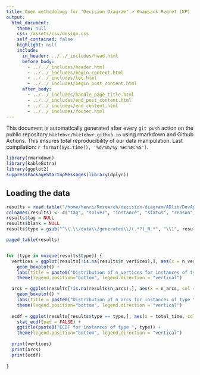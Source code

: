 ```yaml
---
title: Open methodology for "Decision Diagram" > Knapsack Regret (KP)
output: 
  html_document:
    theme: null
    css: /assets/css/design.css
    self_contained: false
    highlight: null
    include:
      in_header: ../../_includes/head.html
      before_body: 
        - ../../_includes/header.html
        - ../../_includes/begin_content.html
        - ../../_includes/toc.html
        - ../../_includes/begin_post_content.html
      after_body: 
        - ../../_includes/handle_page_title.html
        - ../../_includes/end_post_content.html
        - ../../_includes/end_content.html
        - ../../_includes/footer.html
---
```


<div class="warning">This document is automatically generated after every `git push` action on the public repository `hlefebvr/hlefebvr.github.io` using rmarkdown and Github Actions. This ensures total reproducibility of our data manipulation. Last compilation: `r format(Sys.time(), '%d/%m/%y %H:%M:%S')`.</div>


```r
library(rmarkdown)
library(kableExtra)
library(ggplot2)
suppressPackageStartupMessages(library(dplyr))
```

## Loading the data

```r
results = read.table("/home/henri/Research/decision-diagram/ADlib/DevApps/DD4RO/experiments/results.csv", header = FALSE, sep = ',')
colnames(results) <- c("tag", "solver", "instance", "status", "reason", "total_time", "best_obj", "best_bound", "n_vertices", "n_arcs", "blank")
results$tag = NULL
results$blank = NULL
results$type = gsub("^\\.\\/data\\/generated\\/(.*?)_N.*", "\\1", results$instance)
```

```r
paged_table(results)
```

```r
```

```r
for (type in unique(results$type)) {
  vertices = ggplot(results[!is.na(results$n_vertices),], aes(x = n_vertices, col = solver)) +
    geom_boxplot() +
    labs(title = paste0("Distribution of n_vertices for instances of type ", type), x = "Number of Vertices", y = "Frequency") +
    theme(legend.position="bottom", legend.direction = "vertical")

  arcs = ggplot(results[!is.na(results$n_arcs),], aes(x = n_arcs, col = solver)) +
    geom_boxplot() +
    labs(title = paste0("Distribution of n_arcs for instances of type ", type), x = "Number of Arcs", y = "Frequency") +
    theme(legend.position="bottom", legend.direction = "vertical")
  
  ecdf = ggplot(results[results$type == type,], aes(x = total_time, col = solver)) +
    stat_ecdf(pad = FALSE) +
    ggtitle(paste0("ECDF for instances of type ", type)) +
    theme(legend.position="bottom", legend.direction = "vertical")
  
  print(vertices)
  print(arcs)
  print(ecdf)
  
}
```

